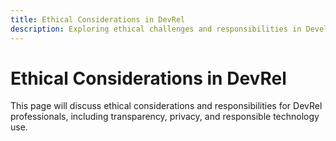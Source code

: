 ```yaml
---
title: Ethical Considerations in DevRel
description: Exploring ethical challenges and responsibilities in Developer Relations
---
```


# Ethical Considerations in DevRel

This page will discuss ethical considerations and responsibilities for DevRel professionals, including transparency, privacy, and responsible technology use.
